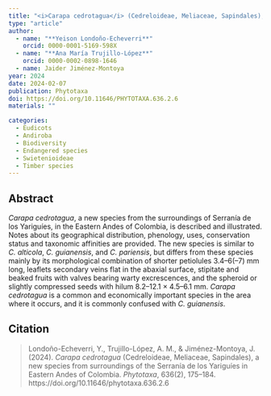 ```yaml
---
title: "<i>Carapa cedrotagua</i> (Cedreloideae, Meliaceae, Sapindales), a new species from surroundings of the Serranía de los Yariguíes in Eastern Andes of Colombia"
type: "article"
author:
  - name: "**Yeison Londoño-Echeverri**"
    orcid: 0000-0001-5169-598X
  - name: "**Ana María Trujillo-López**"
    orcid: 0000-0002-0898-1646
  - name: Jaider Jiménez-Montoya
year: 2024
date: 2024-02-07
publication: Phytotaxa
doi: https://doi.org/10.11646/PHYTOTAXA.636.2.6
materials: ""

categories:
  - Eudicots
  - Andiroba
  - Biodiversity
  - Endangered species
  - Swietenioideae
  - Timber species
---
```


## Abstract

*Carapa cedrotagua*, a new species from the surroundings of Serranía de los Yariguíes, in the Eastern Andes of Colombia, is described and illustrated. Notes about its geographical distribution, phenology, uses, conservation status and taxonomic affinities are provided. The new species is similar to *C. alticola*, *C. guianensis*, and *C. pariensis*, but differs from these species mainly by its morphological combination of shorter petiolules 3.4–6(–7) mm long, leaflets secondary veins flat in the abaxial surface, stipitate and beaked fruits with valves bearing warty excrescences, and the spheroid or slightly compressed seeds with hilum 8.2–12.1 × 4.5–6.1 mm. *Carapa cedrotagua* is a common and economically important species in the area where it occurs, and it is commonly confused with *C. guianensis*.

## Citation

> Londoño-Echeverri, Y., Trujillo-López, A. M., & Jiménez-Montoya, J. (2024). *Carapa cedrotagua* (Cedreloideae, Meliaceae, Sapindales), a new species from surroundings of the Serranía de los Yariguíes in Eastern Andes of Colombia. *Phytotaxa*, 636(2), 175–184. https://doi.org/10.11646/phytotaxa.636.2.6